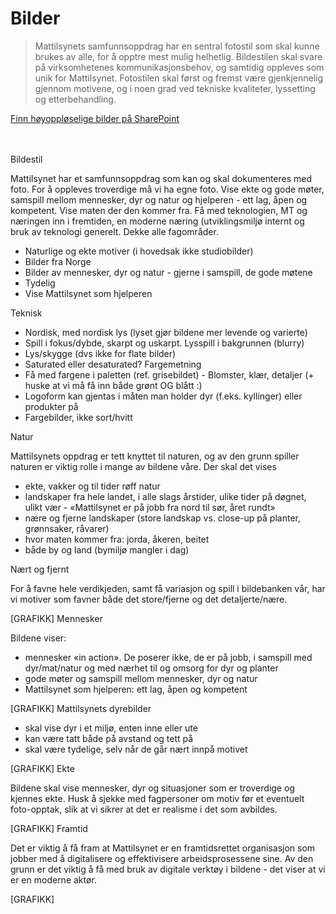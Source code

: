 
<Meta title="Identitet/Bilder" />

# Bilder

> Mattilsynets samfunnsoppdrag har en sentral fotostil som skal kunne brukes av alle, for å opptre mest mulig helhetlig. Bildestilen skal svare på virksomhetenes kommunikasjonsbehov, og samtidig oppleves som unik for Mattilsynet. Fotostilen skal først og fremst være gjenkjennelig gjennom motivene, og i noen grad ved tekniske kvaliteter, lyssetting og etterbehandling.

<a className={styles.button} href="https://mattilsynet.sharepoint.com/sites/BilderMattilsynet" target="_blank">Finn høyoppløselige bilder på SharePoint <ArrowSquareOut /></a>

<br />
<br />
<u-details class={styles.details}>
  <u-summary>Bildestil</u-summary>
  
  Mattilsynet har et samfunnsoppdrag som kan og skal dokumenteres med foto. For å oppleves troverdige må vi ha egne foto. Vise ekte og gode møter, samspill mellom mennesker, dyr og natur og hjelperen - ett lag, åpen og kompetent. Vise maten der den kommer fra. Få med teknologien, MT og næringen inn i fremtiden, en moderne næring (utviklingsmiljø internt og bruk av teknologi generelt. Dekke alle fagområder.

  - Naturlige og ekte motiver (i hovedsak ikke studiobilder)
  - Bilder fra Norge
  - Bilder av mennesker, dyr og natur - gjerne i samspill, de gode møtene
  - Tydelig
  - Vise Mattilsynet som hjelperen
</u-details>
<u-details class={styles.details}>
  <u-summary>Teknisk</u-summary>

  - Nordisk, med nordisk lys (lyset gjør bildene mer levende og varierte)
  - Spill i fokus/dybde, skarpt og uskarpt. Lysspill i bakgrunnen (blurry)
  - Lys/skygge (dvs ikke for flate bilder)
  - Saturated eller desaturated? Fargemetning
  - Få med fargene i paletten (ref. grisebildet) - Blomster, klær, detaljer (+ huske at vi må få inn både grønt OG blått :)
  - Logoform kan gjentas i måten man holder dyr (f.eks. kyllinger) eller produkter på 
  - Fargebilder, ikke sort/hvitt
</u-details>
<u-details class={styles.details}>
  <u-summary>Natur</u-summary>
  
  Mattilsynets oppdrag er tett knyttet til naturen, og av den grunn spiller naturen er viktig rolle i mange av bildene våre. Der skal det vises

  - ekte, vakker og til tider røff natur
  - landskaper fra hele landet, i alle slags årstider, ulike tider på døgnet, ulikt vær - «Mattilsynet er på jobb fra nord til sør, året rundt»
  - nære og fjerne landskaper (store landskap vs. close-up på planter, grønnsaker, råvarer)
  - hvor maten kommer fra: jorda, åkeren, beitet
  - både by og land (bymiljø mangler i dag)
</u-details>
<u-details class={styles.details}>
  <u-summary>Nært og fjernt</u-summary>
  
  For å favne hele verdikjeden, samt få variasjon og spill i bildebanken vår, har vi motiver som favner både det store/fjerne og det detaljerte/nære.

  [GRAFIKK]
</u-details>
<u-details class={styles.details}>
  <u-summary>Mennesker</u-summary>
  
  Bildene viser:
  - mennesker «in action». De poserer ikke, de er på jobb, i samspill med dyr/mat/natur og med nærhet til og omsorg for dyr og planter
  - gode møter og samspill mellom mennesker, dyr og natur
  - Mattilsynet som hjelperen: ett lag, åpen og kompetent

  [GRAFIKK]
</u-details>
<u-details class={styles.details}>
  <u-summary>Mattilsynets dyrebilder</u-summary>
  
  - skal vise dyr i et miljø, enten inne eller ute
  - kan være tatt både på avstand og tett på
  - skal være tydelige, selv når de går nært innpå motivet

  [GRAFIKK]
</u-details>
<u-details class={styles.details}>
  <u-summary>Ekte</u-summary>
  
  Bildene skal vise mennesker, dyr og situasjoner som er troverdige og kjennes ekte.
  Husk å sjekke med fagpersoner om motiv før et eventuelt foto-opptak, slik at vi sikrer at det er realisme i det som avbildes.

  [GRAFIKK]
</u-details>
<u-details class={styles.details}>
  <u-summary>Framtid</u-summary>
  
  Det er viktig å få fram at Mattilsynet er en framtidsrettet organisasjon som jobber med å digitalisere og effektivisere arbeidsprosessene sine.
  Av den grunn er det viktig å få med bruk av digitale verktøy i bildene - det viser at vi er en moderne aktør.

  [GRAFIKK]
</u-details>